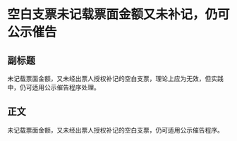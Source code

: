 # 空白支票未记载票面金额又未补记，仍可公示催告
## 副标题
未记载票面金额，又未经出票人授权补记的空白支票，理论上应为无效，但实践中，仍可适用公示催告程序处理。
## 正文
未记载票面金额，又未经出票人授权补记的空白支票，仍可适用公示催告程序。
